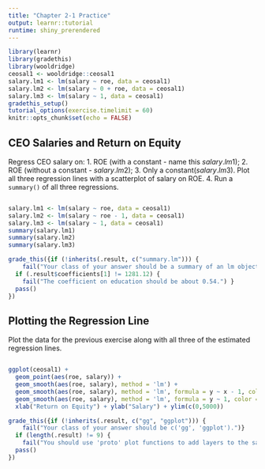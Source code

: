 ```yaml
---
title: "Chapter 2-1 Practice"
output: learnr::tutorial
runtime: shiny_prerendered
---
```


```r
library(learnr)
library(gradethis)
library(wooldridge)
ceosal1 <- wooldridge::ceosal1
salary.lm1 <- lm(salary ~ roe, data = ceosal1)
salary.lm2 <- lm(salary ~ 0 + roe, data = ceosal1)
salary.lm3 <- lm(salary ~ 1, data = ceosal1)
gradethis_setup()
tutorial_options(exercise.timelimit = 60)
knitr::opts_chunk$set(echo = FALSE)
```

## CEO Salaries and Return on Equity

Regress CEO salary on: 
1. ROE (with a constant - name this $salary.lm1$); 
2. ROE (without a constant - $salary.lm2$); 
3. Only a constant($salary.lm3$). Plot all three regression lines with a scatterplot of salary on ROE. 
4. Run a `summary()` of all three regressions. 

```r

```

```r
salary.lm1 <- lm(salary ~ roe, data = ceosal1)
salary.lm2 <- lm(salary ~ roe - 1, data = ceosal1)
salary.lm3 <- lm(salary ~ 1, data = ceosal1)
summary(salary.lm1)
summary(salary.lm2)
summary(salary.lm3)
```

```r
grade_this({if (!inherits(.result, c("summary.lm"))) {
    fail("Your class of your answer should be a summary of an lm object.")}
  if (.result$coefficients[1] != 1281.12) { 
    fail("The coefficient on education should be about 0.54.") }
  pass()
})
```

## Plotting the Regression Line

Plot the data for the previous exercise along with all three of the estimated regression lines. 

```r

```

```r
ggplot(ceosal1) + 
  geom_point(aes(roe, salary)) + 
  geom_smooth(aes(roe, salary), method = 'lm') + 
  geom_smooth(aes(roe, salary), method = 'lm', formula = y ~ x - 1, color = 'red') + 
  geom_smooth(aes(roe, salary), method = 'lm', formula = y ~ 1, color = 'darkgreen') + 
  xlab("Return on Equity") + ylab("Salary") + ylim(c(0,5000))
```

```r
grade_this({if (!inherits(.result, c("gg", "ggplot"))) {
    fail("Your class of your answer should be c('gg', 'ggplot').")}
  if (length(.result) != 9) { 
    fail("You should use 'proto' plot functions to add layers to the same plot" ) }
  pass()
})
```

